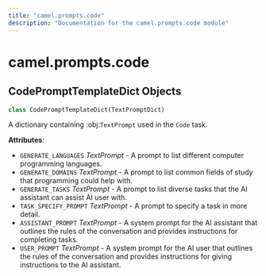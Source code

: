 ```yaml
---
title: "camel.prompts.code"
description: "Documentation for the camel.prompts.code module"
---
```


<a id="camel.prompts.code"></a>

# camel.prompts.code

<a id="camel.prompts.code.CodePromptTemplateDict"></a>

## CodePromptTemplateDict Objects

```python
class CodePromptTemplateDict(TextPromptDict)
```

A dictionary containing :obj:`TextPrompt` used in the `Code` task.

**Attributes**:

- `GENERATE_LANGUAGES` _TextPrompt_ - A prompt to list different computer
  programming languages.
- `GENERATE_DOMAINS` _TextPrompt_ - A prompt to list common fields of study
  that programming could help with.
- `GENERATE_TASKS` _TextPrompt_ - A prompt to list diverse tasks that
  the AI assistant can assist AI user with.
- `TASK_SPECIFY_PROMPT` _TextPrompt_ - A prompt to specify a task in more
  detail.
- `ASSISTANT_PROMPT` _TextPrompt_ - A system prompt for the AI assistant
  that outlines the rules of the conversation and provides
  instructions for completing tasks.
- `USER_PROMPT` _TextPrompt_ - A system prompt for the AI user that
  outlines the rules of the conversation and provides instructions
  for giving instructions to the AI assistant.


